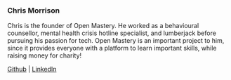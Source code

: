 ### Chris Morrison

Chris is the founder of Open Mastery. He worked as a behavioural counsellor, mental health crisis hotline specialist, and lumberjack before pursuing his passion for tech. Open Mastery is an important project to him, since it provides everyone with a platform to learn important skills, while raising money for charity!

[Github](https://github.com/chrisnmorrison) | [LinkedIn](https://www.linkedin.com/in/chris-morrison-180072/)
